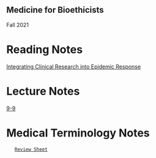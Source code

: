 ==Medicine for Bioethicists==
Fall 2021

=Reading Notes=

[[Integrating Clinical Research into Epidemic Response]]

=Lecture Notes=

[[9-9]]


=Medical Terminology Notes=
    [[Review Sheet]]

